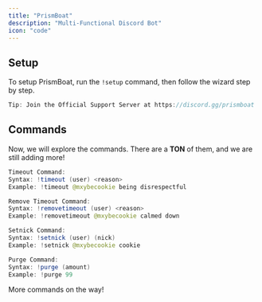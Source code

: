 ```yaml
---
title: "PrismBoat"
description: "Multi-Functional Discord Bot"
icon: "code"
---
```


## Setup

To setup PrismBoat, run the `!setup` command, then follow the wizard step by step.

```java
Tip: Join the Official Support Server at https://discord.gg/prismboat
```

## Commands

Now, we will explore the commands. There are a **TON** of them, and we are still adding more\!

```java
Timeout Command:
Syntax: !timeout (user) <reason>
Example: !timeout @mxybecookie being disrespectful

Remove Timeout Command:
Syntax: !removetimeout (user) <reason>
Example: !removetimeout @mxybecookie calmed down

Setnick Command:
Syntax: !setnick (user) (nick)
Example: !setnick @mxybecookie cookie

Purge Command:
Syntax: !purge (amount)
Example: !purge 99
```

More commands on the way\!